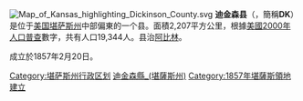 {{Otheruses|迪金森县|subject=美國堪萨斯州的一個縣|other=同名的縣}}
[[File:Map_of_Kansas_highlighting_Dickinson_County.svg|right]]
'''迪金森县'''（{{lang-en|Dickinson County}}，簡稱'''DK'''）是位于[[美国|美国]][[堪萨斯州|堪萨斯州]]中部偏東的一个县。面積2,207平方公里，根據[[美國2000年人口普查|美國2000年人口普查]]數字，共有人口19,344人。县治[[阿比林_(堪萨斯州)|阿比林]]。

成立於1857年2月20日。

{{迪金森縣 (堪薩斯州)}}

{{DEFAULTSORT:Dickinson County}}
[[Category:堪萨斯州行政区划|Category:堪萨斯州行政区划]]
[[Category:迪金森縣_(堪薩斯州)|]]
[[Category:1857年堪薩斯領地建立|Category:1857年堪薩斯領地建立]]

{{Kansas-geo-stub}}